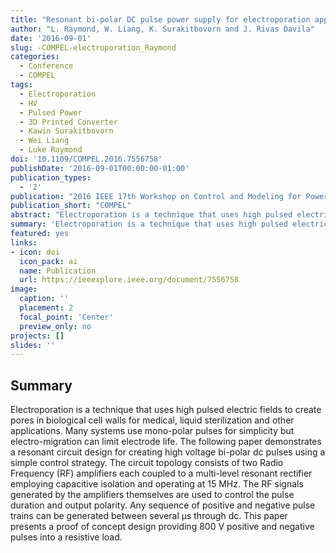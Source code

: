 ```yaml
---
title: "Resonant bi-polar DC pulse power supply for electroporation applications"
author: "L. Raymond, W. Liang, K. Surakitbovorn and J. Rivas Davila"
date: '2016-09-01'
slug: -COMPEL-electroporation_Raymond
categories:
  - Conference
  - COMPEL
tags: 
  - Electroporation
  - HV
  - Pulsed Power
  - 3D Printed Converter
  - Kawin Surakitbovorn
  - Wei Liang
  - Luke Raymond
doi: '10.1109/COMPEL.2016.7556758'
publishDate: '2016-09-01T00:00:00-01:00'
publication_types:
  - '2'
publication: "2016 IEEE 17th Workshop on Control and Modeling for Power Electronics (COMPEL)"
publication_short: "COMPEL"
abstract: "Electroporation is a technique that uses high pulsed electric fields to create pores in biological cell walls for medical, liquid sterilization and other applications. Many systems use mono-polar pulses for simplicity but electro-migration can limit electrode life. The following paper demonstrates a resonant circuit design for creating high voltage bi-polar dc pulses using a simple control strategy. The circuit topology consists of two Radio Frequency (RF) amplifiers each coupled to a multi-level resonant rectifier employing capacitive isolation and operating at 15 MHz. The RF signals generated by the amplifiers themselves are used to control the pulse duration and output polarity. Any sequence of positive and negative pulse trains can be generated between several μs through dc. This paper presents a proof of concept design providing 800 V positive and negative pulses into a resistive load."
summary: 'Electroporation is a technique that uses high pulsed electric fields to create pores in biological cell walls for medical, liquid sterilization and other applications. Many systems use mono-polar pulses for simplicity but electro-migration can limit electrode life. The following paper demonstrates a resonant circuit design for creating high voltage bi-polar dc pulses using a simple control strategy. The circuit topology consists of two Radio Frequency (RF) amplifiers each coupled to a multi-level resonant rectifier employing capacitive isolation and operating at 15 MHz. The RF signals generated by the amplifiers themselves are used to control the pulse duration and output polarity. Any sequence of positive and negative pulse trains can be generated between several μs through dc. This paper presents a proof of concept design providing 800 V positive and negative pulses into a resistive load.'
featured: yes
links:
- icon: doi
  icon_pack: ai
  name: Publication
  url: https://ieeexplore.ieee.org/document/7556758
image:
  caption: ''
  placement: 2
  focal_point: 'Center'
  preview_only: no
projects: []
slides: ''
---
```


## Summary

Electroporation is a technique that uses high pulsed electric fields to create pores in biological cell walls for medical, liquid sterilization and other applications. Many systems use mono-polar pulses for simplicity but electro-migration can limit electrode life. The following paper demonstrates a resonant circuit design for creating high voltage bi-polar dc pulses using a simple control strategy. The circuit topology consists of two Radio Frequency (RF) amplifiers each coupled to a multi-level resonant rectifier employing capacitive isolation and operating at 15 MHz. The RF signals generated by the amplifiers themselves are used to control the pulse duration and output polarity. Any sequence of positive and negative pulse trains can be generated between several μs through dc. This paper presents a proof of concept design providing 800 V positive and negative pulses into a resistive load.